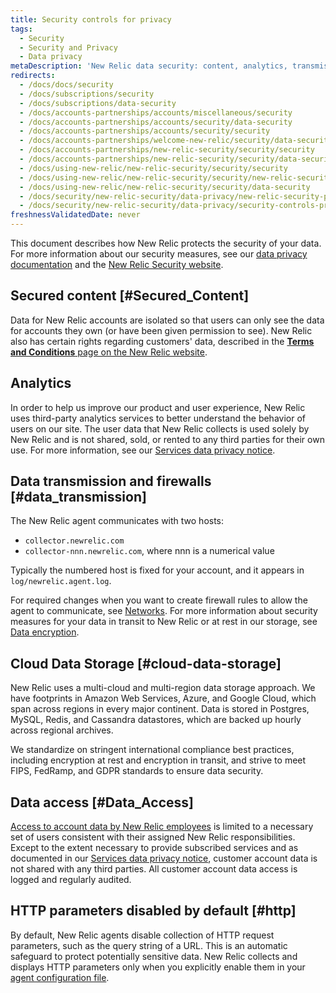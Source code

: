 ```yaml
---
title: Security controls for privacy
tags:
  - Security
  - Security and Privacy
  - Data privacy
metaDescription: 'New Relic data security: content, analytics, transmission, hosting and storage, data access, etc. For complete details, see https://newrelic.com/security'
redirects:
  - /docs/docs/security
  - /docs/subscriptions/security
  - /docs/subscriptions/data-security
  - /docs/accounts-partnerships/accounts/miscellaneous/security
  - /docs/accounts-partnerships/accounts/security/data-security
  - /docs/accounts-partnerships/accounts/security/security
  - /docs/accounts-partnerships/welcome-new-relic/security/data-security
  - /docs/accounts-partnerships/new-relic-security/security/security
  - /docs/accounts-partnerships/new-relic-security/security/data-security
  - /docs/using-new-relic/new-relic-security/security/security
  - /docs/using-new-relic/new-relic-security/security/new-relic-security-protecting-your-data-content
  - /docs/using-new-relic/new-relic-security/security/data-security
  - /docs/security/new-relic-security/data-privacy/new-relic-security-protecting-your-data-content
  - /docs/security/new-relic-security/data-privacy/security-controls-privacy
freshnessValidatedDate: never
---
```


This document describes how New Relic protects the security of your data. For more information about our security measures, see our [data privacy documentation](/docs/security/new-relic-security/data-privacy/data-privacy-new-relic) and the [New Relic Security website](https://newrelic.com/security).

## Secured content [#Secured_Content]

Data for New Relic accounts are isolated so that users can only see the data for accounts they own (or have been given permission to see). New Relic also has certain rights regarding customers' data, described in the [**Terms and Conditions** page on the New Relic website](https://newrelic.com/termsandconditions/terms).

## Analytics

In order to help us improve our product and user experience, New Relic uses third-party analytics services to better understand the behavior of users on our site. The user data that New Relic collects is used solely by New Relic and is not shared, sold, or rented to any third parties for their own use. For more information, see our [Services data privacy notice](https://newrelic.com/termsandconditions/services-notices).

## Data transmission and firewalls [#data_transmission]

The New Relic agent communicates with two hosts:

* `collector.newrelic.com`
* `collector-nnn.newrelic.com`, where nnn is a numerical value

Typically the numbered host is fixed for your account, and it appears in `log/newrelic.agent.log`.

For required changes when you want to create firewall rules to allow the agent to communicate, see [Networks](/docs/using-new-relic/cross-product-functions/install-configure/networks). For more information about security measures for your data in transit to New Relic or at rest in our storage, see [Data encryption](/docs/security/new-relic-security/compliance/data-encryption).

## Cloud Data Storage [#cloud-data-storage]

New Relic uses a multi-cloud and multi-region data storage approach. We have footprints in Amazon Web Services, Azure, and Google Cloud, which span across regions in every major continent. Data is stored in Postgres, MySQL, Redis, and Cassandra datastores, which are backed up hourly across regional archives. 

We standardize on stringent international compliance best practices, including encryption at rest and encryption in transit, and strive to meet FIPS, FedRamp, and GDPR standards to ensure data security.

## Data access [#Data_Access]

[Access to account data by New Relic employees](/docs/security/new-relic-security/data-privacy/data-privacy-new-relic#security) is limited to a necessary set of users consistent with their assigned New Relic responsibilities. Except to the extent necessary to provide subscribed services and as documented in our [Services data privacy notice](https://newrelic.com/termsandconditions/services-notices), customer account data is not shared with any third parties. All customer account data access is logged and regularly audited.

## HTTP parameters disabled by default [#http]

By default, New Relic agents disable collection of HTTP request parameters, such as the query string of a URL. This is an automatic safeguard to protect potentially sensitive data. New Relic collects and displays HTTP parameters only when you explicitly enable them in your [agent configuration file](/docs/using-new-relic/cross-product-functions/install-configure/configure-agent).
